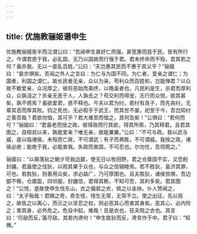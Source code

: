 ```yaml
---
---
---
```

title: 优施教骊姬谮申生
---


优施教骊姬夜半而泣谓公曰：“吾闻申生甚好仁而强，甚宽惠而慈于民，皆有所行之。今谓君惑于我，必乱国，无乃以国故而行强于君。君未终命而不殁，君其若之何？盍杀我，无以一妾乱百姓。”公曰：“夫岂惠其民而不惠于其父乎？”骊姬曰：“妾亦惧矣。吾闻之外人之言曰：为仁与为国不同。为仁者，爱亲之谓仁；为国者，利国之谓仁。故长民者无亲，众以为亲。苟利众而百姓和，岂能惮君？以众故不敢爱亲，众况厚之，彼将恶始而美终，以晚盖者也。凡民利是生，杀君而厚利众，众孰沮之？杀亲无恶于人，人孰去之？苟交利而得宠，志行而众悦，欲其甚矣，孰不惑焉？虽欲爱君，惑不释也。今夫以君为纣，若纣有良子，而先丧纣，无章其恶而厚其败。钧之死也，无必假手于武王，而其世不废，祀至于今，吾岂知纣之善否哉？君欲勿恤，其可乎？若大难至而恤之，其何及矣！”公惧曰：“若何而可？”骊姬曰：“君盍老而授之政。彼得政而行其欲，得其所索，乃其释君。且君其图之，自桓叔以来，孰能爱亲？唯无亲，故能兼翼。”公曰：“不可与政。我以武与威，是以临诸侯。未殁而亡政，不可谓武；有子而弗胜，不可谓威。我授之政，诸侯必绝；能绝于我，必能害我。失政而害国，不可忍也。尔勿忧，吾将图之。”

骊姬曰：“以皋落狄之朝夕苛我边鄙，使无日以牧田野，君之仓廪固不实，又恐削封疆。君盍使之伐狄，以观其果于众也，与众之信辑睦焉。若不胜狄，虽济其罪，可也。若胜狄，则善用众矣，求必益广，乃可厚图也。且夫胜狄，诸侯惊惧，吾边鄙不儆，仓廪盈，四邻服，封疆信，君得其赖，不知可否，其利多矣。君其图之！”公悦，是故使申生伐东山，衣之偏裻之衣，佩之以金玦。仆人赞闻之，曰：“太子殆哉！君赐之奇，奇生怪，怪生无常，无常不立。使之出征，先以观之，故告之以离心，而示之以坚忍之权，则必恶其心而害其身矣。恶其心，必内险之；害其身，必外危之。危自中起，难哉！且是衣也，狂夫阻之衣也。其言曰：‘尽敌而反。’虽尽敌，其若内谗何！”申生胜狄而反，谗言作于中。君子曰：“知微。”

